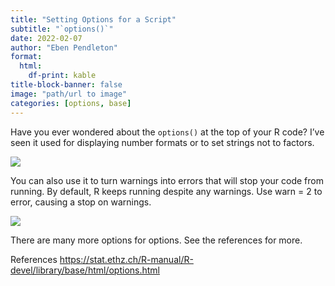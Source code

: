 ```yaml
---
title: "Setting Options for a Script"
subtitle: "`options()`"
date: 2022-02-07
author: "Eben Pendleton"
format:
  html:
    df-print: kable
title-block-banner: false
image: "path/url to image"
categories: [options, base]
---
```


Have you ever wondered about the `options()` at the top of your R code? I've seen it used for displaying number formats or to set strings not to factors.

![](images/oneliner_feb7_2022.png)

You can also use it to turn warnings into errors that will stop your code from running. By default, R keeps running despite any warnings. Use warn = 2 to error, causing a stop on warnings.

![](images/oneliner_feb7_2022(2).png)

There are many more options for options. See the references for more.

References <https://stat.ethz.ch/R-manual/R-devel/library/base/html/options.html>
